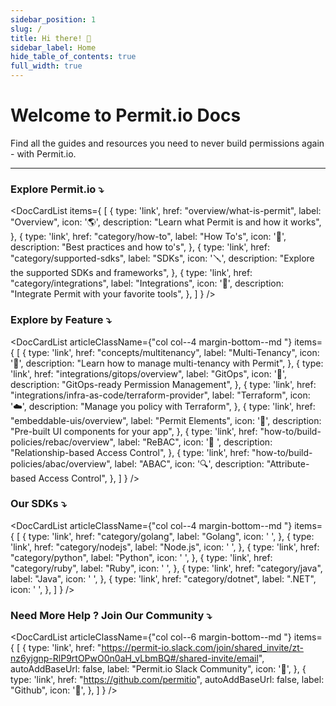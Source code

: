 ```yaml
---
sidebar_position: 1
slug: /
title: Hi there! 👋
sidebar_label: Home
hide_table_of_contents: true
full_width: true
---
```



# Welcome to Permit.io Docs
Find all the guides and resources
you need to never build permissions again - with Permit.io.
<hr/>

### Explore Permit.io ⤵
<DocCardList
    items={
        [
            {  type: 'link',
                href: "overview/what-is-permit",
                label: "Overview",
                icon: '🌎',
                description: "Learn what Permit is and how it works",
            },
            {  type: 'link',
                href: "category/how-to",
                label: "How To's",
                icon: '🌈',
                description: "Best practices and how to's",
            },
            {  type: 'link',
                href: "category/supported-sdks",
                label: "SDKs",
                icon: '🪛',
                description: "Explore the supported SDKs and frameworks",
            },
            {  type: 'link',
                href: "category/integrations",
                label: "Integrations",
                icon: '🚀',
                description: "Integrate Permit with your favorite tools",
            },
        ]
    }
/>

### Explore by Feature ⤵
<DocCardList
    articleClassName={"col col--4 margin-bottom--md "}
    items={
        [
            {  type: 'link',
                href: "concepts/multitenancy",
                label: "Multi-Tenancy",
                icon: '🏢',
                description: "Learn how to manage multi-tenancy with Permit",
            },
            {  type: 'link',
                href: "integrations/gitops/overview",
                label: "GitOps",
                icon: '🔄',
                description: "GitOps-ready Permission Management",
            },
            {  type: 'link',
                href: "integrations/infra-as-code/terraform-provider",
                label: "Terraform",
                icon: '☁️',
                description: "Manage you policy with Terraform",
            },
            {  type: 'link',
                href: "embeddable-uis/overview",
                label: "Permit Elements",
                icon: '🌈',
                description: "Pre-built UI components for your app",
            },
            {  type: 'link',
                href: "how-to/build-policies/rebac/overview",
                label: "ReBAC",
                icon: '👥 ',
                description: "Relationship-based Access Control",
            },            {  type: 'link',
                href: "how-to/build-policies/abac/overview",
                label: "ABAC",
                icon: '🔍',
                description: "Attribute-based Access Control",
            },
        ]
    }
/>

### Our SDKs ⤵
<DocCardList
    articleClassName={"col col--4 margin-bottom--md "}
    items={
        [
            {
                type: 'link',
                href: "category/golang",
                label: "Golang",
                icon: ' ',
            },
            {  type: 'link',
                href: "category/nodejs",
                label: "Node.js",
                icon: ' ',
            },
            {  type: 'link',
                href: "category/python",
                label: "Python",
                icon: ' ',
            },
            {  type: 'link',
                href: "category/ruby",
                label: "Ruby",
                icon: ' ',
            },
            {  type: 'link',
                href: "category/java",
                label: "Java",
                icon: ' ',
            },
            {  type: 'link',
                href: "category/dotnet",
                label: ".NET",
                icon: ' ',
            },
        ]
    }
/>

### Need More Help ? Join Our Community ⤵

<DocCardList
    articleClassName={"col col--6 margin-bottom--md "}
    items={
        [
            {
                type: 'link',
                href: "https://permit-io.slack.com/join/shared_invite/zt-nz6yjgnp-RlP9rtOPwO0n0aH_vLbmBQ#/shared-invite/email",
                autoAddBaseUrl: false,
                label: "Permit.io Slack Community",
                icon: '👥',
            },
            {  type: 'link',
                href: "https://github.com/permitio",
                autoAddBaseUrl: false,
                label: "Github",
                icon: '🐙',
            },
        ]
    }
/>



